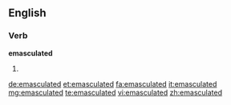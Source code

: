 ==English==

===Verb===
'''emasculated'''

# {{en-past of|emasculate}}

[[de:emasculated]]
[[et:emasculated]]
[[fa:emasculated]]
[[it:emasculated]]
[[mg:emasculated]]
[[te:emasculated]]
[[vi:emasculated]]
[[zh:emasculated]]